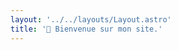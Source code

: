 ```yaml
---
layout: '../../layouts/Layout.astro'
title: '🌈 Bienvenue sur mon site.'
---
```



<Title
  title='Coucou, je suis diamant. 👋'
  subtitle='Elle'
  imageAlt='logo'
  image={logoRandom()}
/>
<Quotes client:only lang='fr' />

- 📂 Développeuse en typescript.
- 🪶 Écrivaine à ses heures perdues.
- 🖌️ Dessinatrice débutante. (digital seulement.)
- 💾 Vidéaste française.

<br />

- 💚 Amoureuse de Pokemon & des Sims.
- 👑 Princesse Furry.
- 🌈 Adore les arcs-en-ciel.

<br />

<Links>
  <Link
    color='#b69bc9'
    text="Mon site d'écriture"
    href='https://herisdia.art'
    target={true}
  />
  <Link
    color='#4bab6e'
    text='Neovel'
    href='https://neovel.io/user/25505/diamant'
    target={true}
  />
  <Link
    color='#e6b77a'
    text='Wattpad'
    href='https://www.wattpad.com/user/HerIsDia'
    target={true}
  />
</Links>

<Links>
  <Link
    color='#f87171'
    text='Youtube'
    href='https://www.youtube.com/channel/UCcF4Rn8Gbzc_Z_8hIeeV7dg'
    target={true}
  />
  <Link
    color='#facc15'
    text='Github'
    href='https://github.com/herisdia'
    target={true}
  />
  <Link
    color='#d4d4d4'
    text='Code source'
    href='https://github.com/herisdia/herisdia.me'
    target={true}
  />
  <Link color='#d4d4d4' text='Crédits des arts' href='./credits' />
</Links>
